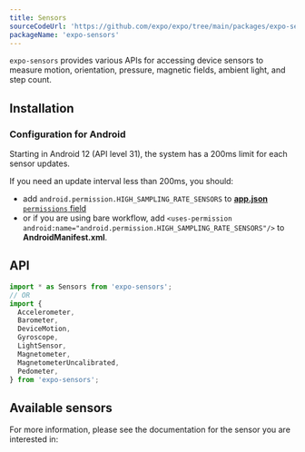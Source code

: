 ```yaml
---
title: Sensors
sourceCodeUrl: 'https://github.com/expo/expo/tree/main/packages/expo-sensors'
packageName: 'expo-sensors'
---
```



`expo-sensors` provides various APIs for accessing device sensors to measure motion, orientation, pressure, magnetic fields, ambient light, and step count.

<PlatformsSection android emulator ios simulator web />

## Installation

<APIInstallSection />

### Configuration for Android

Starting in Android 12 (API level 31), the system has a 200ms limit for each sensor updates.

If you need an update interval less than 200ms, you should:
* add `android.permission.HIGH_SAMPLING_RATE_SENSORS` to [**app.json** `permissions` field](/versions/latest/config/app/#permissions)
* or if you are using bare workflow, add `<uses-permission android:name="android.permission.HIGH_SAMPLING_RATE_SENSORS"/>` to **AndroidManifest.xml**.

## API

```js
import * as Sensors from 'expo-sensors';
// OR
import {
  Accelerometer,
  Barometer,
  DeviceMotion,
  Gyroscope,
  LightSensor,
  Magnetometer,
  MagnetometerUncalibrated,
  Pedometer,
} from 'expo-sensors';
```

## Available sensors

For more information, please see the documentation for the sensor you are interested in:

<BoxLink
  title="Accelerometer"
  href="accelerometer"
  description="Measures device acceleration on all platforms."
/>
<BoxLink
  title="Barometer"
  href="barometer"
  description="Measures pressure on Android and iOS platforms."
/>
<BoxLink
  title="DeviceMotion"
  href="devicemotion"
  description="Measures device motion on all platforms."
/>
<BoxLink
  title="Gyroscope"
  href="gyroscope"
  description="Measures device rotation on all platforms."
/>
<BoxLink
  title="Magnetometer"
  href="magnetometer"
  description="Measures magnetic fields on Android and iOS platforms."
/>
<BoxLink
  title="LightSensor"
  href="light-sensor"
  description="Measures ambient light on Android platform."
/>
<BoxLink
  title="Pedometer"
  href="pedometer"
  description="Measures steps count on Android and iOS platforms."
/>
